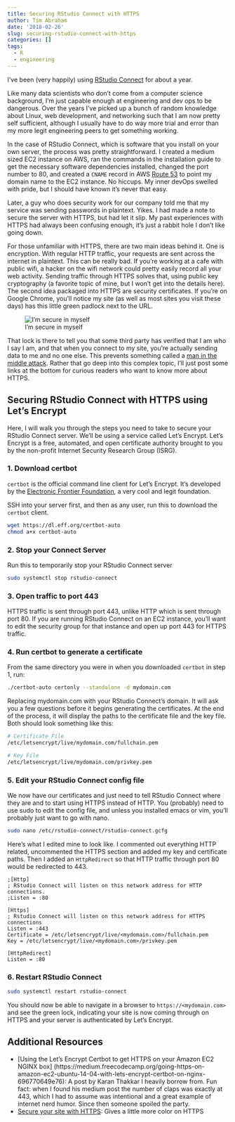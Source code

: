 ```yaml
---
title: Securing RStudio Connect with HTTPS
author: Tim Abraham
date: '2018-02-26'
slug: securing-rstudio-connect-with-https
categories: []
tags:
  - R
  - engineering
---
```


I've been (very happily) using [RStudio Connect](https://www.rstudio.com/products/connect/) for about a year.

Like many data scientists who don't come from a computer science background, I'm just capable enough at engineering and dev ops to be dangerous. Over the years I've picked up a bunch of random knowledge about Linux, web development, and networking such that I am now pretty self sufficient, although I usually have to do way more trial and error than my more legit engineering peers to get something working. 

In the case of RStudio Connect, which is software that you install on your own server, the process was pretty straightforward. I created a medium sized EC2 instance on AWS, ran the commands in the installation guide to get the necessary software dependencies installed, changed the port number to 80, and created a `CNAME` record in AWS [Route 53](https://aws.amazon.com/route53) to point my domain name to the EC2 instance. No hiccups. My inner devOps swelled with pride, but I should have known it's never that easy.

Later, a guy who does security work for our company told me that my service was sending passwords in plaintext. Yikes. I had made a note to secure the server with HTTPS, but had let it slip. My past experiences with HTTPS had always been confusing enough, it's just a rabbit hole I don't like going down. 

For those unfamiliar with HTTPS, there are two main ideas behind it. One is encryption. With regular HTTP traffic, your requests are sent across the internet in plaintext. This can be really bad. If you're working at a cafe with public wifi, a hacker on the wifi network could pretty easily record all your web activity. Sending traffic through HTTPS solves that, using public key cryptography (a favorite topic of mine, but I won't get into the details here). The second idea packaged into HTTPS are security certificates. If you're on Google Chrome, you'll notice my site (as well as most sites you visit these days) has this little green padlock next to the URL.

![I'm secure in myself](img/secure.png)

That lock is there to tell you that some third party has verified that I am who I say I am, and that when you connect to my site, you're actually sending data to me and no one else. This prevents something called a [man in the middle attack](https://en.wikipedia.org/wiki/Man-in-the-middle_attack). Rather that go deep into this complex topic, I'll just post some links at the bottom for curious readers who want to know more about HTTPS. 

## Securing RStudio Connect with HTTPS using Let's Encrypt

Here, I will walk you through the steps you need to take to secure your RStudio Connect server. We'll be using a service called Let's Encrypt. Let's Encrypt is a free, automated, and open certificate authority brought to you by the non-profit Internet Security Research Group (ISRG).

### 1. Download **certbot**

`certbot` is the official command line client for Let's Encrypt. It's developed by the [Electronic Frontier Foundation](https://www.eff.org/), a very cool and legit foundation.

SSH into your server first, and then as any user, run this to download the `certbot` client.

```bash
wget https://dl.eff.org/certbot-auto
chmod a+x certbot-auto
```

### 2. Stop your Connect Server

Run this to temporarily stop your RStudio Connect server

```bash
sudo systemctl stop rstudio-connect
```

### 3. Open traffic to port 443

HTTPS traffic is sent through port 443, unlike HTTP which is sent through port 80. If you are running RStudio Connect on an EC2 instance, you'll want to edit the security group for that instance and open up port 443 for HTTPS traffic.

### 4. Run certbot to generate a certificate

From the same directory you were in when you downloaded `certbot` in step 1, run:

```bash
./certbot-auto certonly --standalone -d mydomain.com
```

Replacing mydomain.com with your RStudio Connect's domain. It will ask you a few questions before it begins generating the certificates. At the end of the process, it will display the paths to the certificate file and the key file. Both should look something like this:

```bash
# Certificate File
/etc/letsencrypt/live/mydomain.com/fullchain.pem

# Key File
/etc/letsencrypt/live/mydomain.com/privkey.pem
```

### 5. Edit your RStudio Connect config file

We now have our certificates and just need to tell RStudio Connect where they are and to start using HTTPS instead of HTTP. You (probably) need to use sudo to edit the config file, and unless you installed emacs or vim, you'll probably just want to go with nano.

```bash
sudo nano /etc/rstudio-connect/rstudio-connect.gcfg
```

Here's what I edited mine to look like. I commented out everything HTTP related, uncommented the HTTPS section and added my key and certificate paths. Then I added an `HttpRedirect` so that HTTP traffic through port 80 would be redirected to 443.

```
;[Http]
; RStudio Connect will listen on this network address for HTTP connections.
;Listen = :80

[Https]
; Rstudio Connect will listen on this network address for HTTPS connections
Listen = :443
Certificate = /etc/letsencrypt/live/<mydomain.com>/fullchain.pem
Key = /etc/letsencrypt/live/<mydomain.com>/privkey.pem

[HttpRedirect]
Listen = :80
```

### 6. Restart RStudio Connect

```bash
sudo systemctl restart rstudio-connect
```

You should now be able to navigate in a browser to `https://<mydomain.com>` and see the green lock, indicating your site is now coming through on HTTPS and your server is authenticated by Let's Encrypt.

## Additional Resources
* [Using the Let’s Encrypt Certbot to get HTTPS on your Amazon EC2 NGINX box] (https://medium.freecodecamp.org/going-https-on-amazon-ec2-ubuntu-14-04-with-lets-encrypt-certbot-on-nginx-696770649e76): A post by Karan Thakkar I heavily borrow from. Fun fact: when I found his medium post the number of claps was exactly at 443, which I had to assume was intentional and a great example of internet nerd humor. Since then someone spoiled the party.
* [Secure your site with HTTPS](https://support.google.com/webmasters/answer/6073543?hl=en): Gives a little more color on HTTPS
